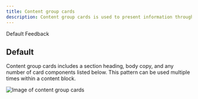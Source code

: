 ```yaml
---
title: Content group cards
description: Content group cards is used to present information through a group of cards with each acting as a call to action that drives to additional or supporting destinations.
---
```



<ComponentDescription name="Content group cards" type="layout" />

<AnchorLinks>

<AnchorLink>Default</AnchorLink>
<AnchorLink>Feedback</AnchorLink>

</AnchorLinks>

<ResourceLinks name="Content group cards" type="layout" />

## Default

Content group cards includes a section heading, body copy, and any number of card components listed below. This pattern can be used multiple times within a content block.

![Image of content group cards](../../images/pattern/content-group-with-cards/content-group-with-cards.jpg)

<ComponentFooter name="Content group cards" type="layout" />
